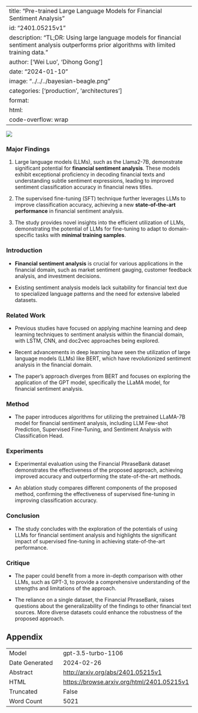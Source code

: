 
---
title: "Pre-trained Large Language Models for Financial Sentiment Analysis"
id: "2401.05215v1"
description: "TL;DR: Using large language models for financial sentiment analysis outperforms prior algorithms with limited training data."
author: ['Wei Luo', 'Dihong Gong']
date: "2024-01-10"
image: "../../../bayesian-beagle.png"
categories: ['production', 'architectures']
format:
  html:
    code-overflow: wrap
---

![](../../../bayesian-beagle.png)

### Major Findings

1. Large language models (LLMs), such as the Llama2-7B, demonstrate significant potential for **financial sentiment analysis**. These models exhibit exceptional proficiency in decoding financial texts and understanding subtle sentiment expressions, leading to improved sentiment classification accuracy in financial news titles.

2. The supervised fine-tuning (SFT) technique further leverages LLMs to improve classification accuracy, achieving a new **state-of-the-art performance** in financial sentiment analysis.

3. The study provides novel insights into the efficient utilization of LLMs, demonstrating the potential of LLMs for fine-tuning to adapt to domain-specific tasks with **minimal training samples**.

### Introduction

- **Financial sentiment analysis** is crucial for various applications in the financial domain, such as market sentiment gauging, customer feedback analysis, and investment decisions.
  
- Existing sentiment analysis models lack suitability for financial text due to specialized language patterns and the need for extensive labeled datasets.

### Related Work

- Previous studies have focused on applying machine learning and deep learning techniques to sentiment analysis within the financial domain, with LSTM, CNN, and doc2vec approaches being explored.

- Recent advancements in deep learning have seen the utilization of large language models (LLMs) like BERT, which have revolutionized sentiment analysis in the financial domain.

- The paper's approach diverges from BERT and focuses on exploring the application of the GPT model, specifically the LLaMA model, for financial sentiment analysis.

### Method

- The paper introduces algorithms for utilizing the pretrained LLaMA-7B model for financial sentiment analysis, including LLM Few-shot Prediction, Supervised Fine-Tuning, and Sentiment Analysis with Classification Head.

### Experiments

- Experimental evaluation using the Financial PhraseBank dataset demonstrates the effectiveness of the proposed approach, achieving improved accuracy and outperforming the state-of-the-art methods.

- An ablation study compares different components of the proposed method, confirming the effectiveness of supervised fine-tuning in improving classification accuracy.

### Conclusion

- The study concludes with the exploration of the potentials of using LLMs for financial sentiment analysis and highlights the significant impact of supervised fine-tuning in achieving state-of-the-art performance.

### Critique

- The paper could benefit from a more in-depth comparison with other LLMs, such as GPT-3, to provide a comprehensive understanding of the strengths and limitations of the approach.

- The reliance on a single dataset, the Financial PhraseBank, raises questions about the generalizability of the findings to other financial text sources. More diverse datasets could enhance the robustness of the proposed approach.

## Appendix

|          |          |
|----------|----------|
| Model     | gpt-3.5-turbo-1106       |
| Date Generated     | 2024-02-26       |
| Abstract | [http://arxiv.org/abs/2401.05215v1](http://arxiv.org/abs/2401.05215v1)        |
| HTML     | [https://browse.arxiv.org/html/2401.05215v1](https://browse.arxiv.org/html/2401.05215v1)       |
| Truncated       | False       |
| Word Count       | 5021       |